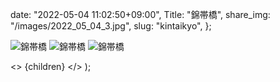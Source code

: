 
  date: "2022-05-04 11:02:50+09:00",
  Title: "錦帯橋",
  share_img: "/images/2022_05_04_3.jpg",
  slug: "kintaikyo",
};

![錦帯橋](/images/2022_05_04_3.jpg)
![錦帯橋](/images/2022_05_04_1.jpg)
![錦帯橋](/images/2022_05_04_2.jpg)

  <>
    <Head>
      <title>{meta.Title} | 異郷好実</title>
    </Head>
    <PostLayout meta={meta}>{children}</PostLayout>
  </>
);
